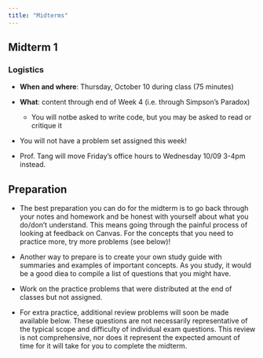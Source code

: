 ```yaml
---
title: "Midterms"
---
```


## Midterm 1 {#midterm1}

### Logistics

-   **When and where**: Thursday, October 10 during class (75 minutes)

-   **What**: content through end of Week 4 (i.e. through Simpson's Paradox)

    -   You will notbe asked to write code, but you may be asked to read or critique it

-   You will not have a problem set assigned this week!

-   Prof. Tang will move Friday's office hours to Wednesday 10/09 3-4pm instead.

## Preparation

-   The best preparation you can do for the midterm is to go back through your notes and homework and be honest with yourself about what you do/don't understand. This means going through the painful process of looking at feedback on Canvas. For the concepts that you need to practice more, try more problems (see below)!

-   Another way to prepare is to create your own study guide with summaries and examples of important concepts. As you study, it would be a good diea to compile a list of questions that you might have.

-   Work on the practice problems that were distributed at the end of classes but not assigned.

-   For extra practice, additional review problems will soon be made available below. These questions are not necessarily representative of the typical scope and difficulty of individual exam questions. This review is not comprehensive, nor does it represent the expected amount of time for it will take for you to complete the midterm.
